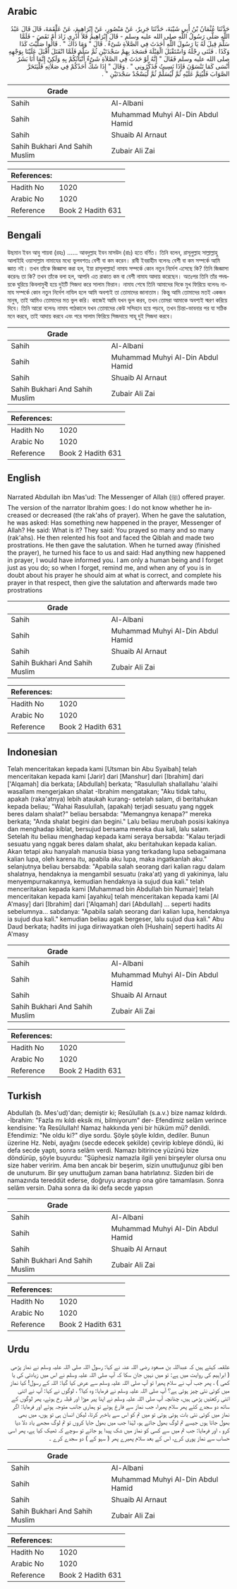 ## Arabic


<div dir="rtl" lang="ar" style={{fontSize:'larger',backgroundColor:'#f8f9fa',padding:20}}>
حَدَّثَنَا عُثْمَانُ بْنُ أَبِي شَيْبَةَ، حَدَّثَنَا جَرِيرٌ، عَنْ مَنْصُورٍ، عَنْ إِبْرَاهِيمَ، عَنْ عَلْقَمَةَ، قَالَ قَالَ عَبْدُ اللَّهِ صَلَّى رَسُولُ اللَّهِ صلى الله عليه وسلم - قَالَ إِبْرَاهِيمُ فَلاَ أَدْرِي زَادَ أَمْ نَقَصَ - فَلَمَّا سَلَّمَ قِيلَ لَهُ يَا رَسُولَ اللَّهِ أَحَدَثَ فِي الصَّلاَةِ شَىْءٌ ‏.‏ قَالَ ‏"‏ وَمَا ذَاكَ ‏"‏ ‏.‏ قَالُوا صَلَّيْتَ كَذَا وَكَذَا ‏.‏ فَثَنَى رِجْلَهُ وَاسْتَقْبَلَ الْقِبْلَةَ فَسَجَدَ بِهِمْ سَجْدَتَيْنِ ثُمَّ سَلَّمَ فَلَمَّا انْفَتَلَ أَقْبَلَ عَلَيْنَا بِوَجْهِهِ صلى الله عليه وسلم فَقَالَ ‏"‏ إِنَّهُ لَوْ حَدَثَ فِي الصَّلاَةِ شَىْءٌ أَنْبَأْتُكُمْ بِهِ وَلَكِنْ إِنَّمَا أَنَا بَشَرٌ أَنْسَى كَمَا تَنْسَوْنَ فَإِذَا نَسِيتُ فَذَكِّرُونِي ‏"‏ ‏.‏ وَقَالَ ‏"‏ إِذَا شَكَّ أَحَدُكُمْ فِي صَلاَتِهِ فَلْيَتَحَرَّ الصَّوَابَ فَلْيُتِمَّ عَلَيْهِ ثُمَّ لْيُسَلِّمْ ثُمَّ لْيَسْجُدْ سَجْدَتَيْنِ ‏"‏ ‏.‏
</div>
<div style={{backgroundColor:'#f8f9fa',padding:20, marginBottom: 10}}><table> <thead> <tr> <th>Grade</th> <th></th> </tr> </thead> <tbody> <tr><td>Sahih</td><td>Al-Albani</td></tr><tr><td>Sahih</td><td>Muhammad Muhyi Al-Din Abdul Hamid</td></tr><tr><td>Sahih</td><td>Shuaib Al Arnaut</td></tr><tr><td>Sahih Bukhari And Sahih Muslim</td><td>Zubair Ali Zai</td></tr></tbody></table><table> <thead> <tr> <th>References:</th> <th></th> </tr> </thead> <tbody><tr><td>Hadith No</td><td>1020</td></tr><tr><td>Arabic No</td><td>1020</td></tr><tr><td>Reference</td><td>Book 2 Hadith 631</td></tr></tbody></table></div>

## Bengali


<div dir="ltr" lang="bn" style={{fontSize:'larger',backgroundColor:'#f8f9fa',padding:20}}>
উছমান ইবন আবু শায়বা (রহঃ) ...... আবদুল্লাহ ইবন মাসউদ (রাঃ) হতে বর্ণিত। তিনি বলেন, রাসূলুল্লাহ সাল্লাল্লাহু আলাইহি ওয়াসাল্লাম নামাযের মধ্যে ভুলবশতঃ বেশী বা কম করেন। রাবী ইবরাহীম বলেনঃ বেশী বা কম সম্পর্কে আমি জ্ঞাত নই। তখন তাঁকে জিজ্ঞাসা করা হল, ইয়া রাসূলাল্লাহ! নামায সম্পর্কে কোন নতুন নির্দেশ এসেছে কি? তিনি জিজ্ঞাসা করেনঃ তা কি? তখন তাঁকে বলা হল, আপনি এত রাকাত কম বা বেশী নামায আদায় করেছেন। অতঃপর তিনি তাঁর পদদ্বয়কে ঘুরিয়ে কিবলামুখী হয়ে দুইটি সিজদা করে সালাম ফিরান। নামায শেষে তিনি আমাদের দিকে মুখ ফিরিয়ে বলেনঃ নামায সম্পর্কে কোন নতুন নির্দেশ নাযিল হলে আমি অবশ্যই তা তোমাদের জানাতাম। কিন্তু আমি তোমাদের মতই একজন মানুষ, তাই আমিও তোমাদের মত ভুল করি। কাজেই আমি যখন ভুল করব, তখন তোমরা আমাকে অবশ্যই স্মরণ করিয়ে দিবে। তিনি আরো বলেনঃ নামায পাঠকালে যখন তোমাদের কেউ সন্দিহান হয়ে পড়বে, তখন চিন্তা-ভাবনার পর যা সঠিক মনে করবে, তাই আদায় করবে এবং পরে সালাম ফিরিয়ে সিজদায়ে সাহূ দুই সিজদা করবে।
</div>
<div style={{backgroundColor:'#f8f9fa',padding:20, marginBottom: 10}}><table> <thead> <tr> <th>Grade</th> <th></th> </tr> </thead> <tbody> <tr><td>Sahih</td><td>Al-Albani</td></tr><tr><td>Sahih</td><td>Muhammad Muhyi Al-Din Abdul Hamid</td></tr><tr><td>Sahih</td><td>Shuaib Al Arnaut</td></tr><tr><td>Sahih Bukhari And Sahih Muslim</td><td>Zubair Ali Zai</td></tr></tbody></table><table> <thead> <tr> <th>References:</th> <th></th> </tr> </thead> <tbody><tr><td>Hadith No</td><td>1020</td></tr><tr><td>Arabic No</td><td>1020</td></tr><tr><td>Reference</td><td>Book 2 Hadith 631</td></tr></tbody></table></div>

## English


<div dir="ltr" lang="en" style={{fontSize:'larger',backgroundColor:'#f8f9fa',padding:20}}>
Narrated Abdullah ibn Mas'ud: The Messenger of Allah (ﷺ) offered prayer. The version of the narrator Ibrahim goes: I do not know whether he increased or decreased (the rak'ahs of prayer). When he gave the salutation, he was asked: Has something new happened in the prayer, Messenger of Allah? He said: What is it? They said: You prayed so many and so many (rak'ahs). He then relented his foot and faced the Qiblah and made two prostrations. He then gave the salutation. When he turned away (finished the prayer), he turned his face to us and said: Had anything new happened in prayer, I would have informed you. I am only a human being and I forget just as you do; so when I forget, remind me, and when any of you is in doubt about his prayer he should aim at what is correct, and complete his prayer in that respect, then give the salutation and afterwards made two prostrations
</div>
<div style={{backgroundColor:'#f8f9fa',padding:20, marginBottom: 10}}><table> <thead> <tr> <th>Grade</th> <th></th> </tr> </thead> <tbody> <tr><td>Sahih</td><td>Al-Albani</td></tr><tr><td>Sahih</td><td>Muhammad Muhyi Al-Din Abdul Hamid</td></tr><tr><td>Sahih</td><td>Shuaib Al Arnaut</td></tr><tr><td>Sahih Bukhari And Sahih Muslim</td><td>Zubair Ali Zai</td></tr></tbody></table><table> <thead> <tr> <th>References:</th> <th></th> </tr> </thead> <tbody><tr><td>Hadith No</td><td>1020</td></tr><tr><td>Arabic No</td><td>1020</td></tr><tr><td>Reference</td><td>Book 2 Hadith 631</td></tr></tbody></table></div>

## Indonesian


<div dir="ltr" lang="id" style={{fontSize:'larger',backgroundColor:'#f8f9fa',padding:20}}>
Telah menceritakan kepada kami [Utsman bin Abu Syaibah] telah menceritakan kepada kami [Jarir] dari [Manshur] dari [Ibrahim] dari ['Alqamah] dia berkata; [Abdullah] berkata; "Rasulullah shallallahu 'alaihi wasallam mengerjakan shalat -Ibrahim mengatakan; "Aku tidak tahu, apakah (raka'atnya) lebih ataukah kurang- setelah salam, di beritahukan kepada beliau; "Wahai Rasulullah, (apakah) terjadi sesuatu yang nggek beres dalam shalat?" beliau bersabda: "Memangnya kenapa?" mereka berkata; "Anda shalat begini dan begini." Lalu beliau merubah posisi kakinya dan menghadap kiblat, bersujud bersama mereka dua kali, lalu salam. Setelah itu beliau menghadap kepada kami seraya bersabda: "Kalau terjadi sesuatu yang nggak beres dalam shalat, aku beritahukan kepada kalian. Akan tetapi aku hanyalah manusia biasa yang terkadang lupa sebagaimana kalian lupa, oleh karena itu, apabila aku lupa, maka ingatkanlah aku." selanjutnya beliau bersabda: "Apabila salah seorang dari kalian ragu dalam shalatnya, hendaknya ia mengambil sesuatu (raka'at) yang di yakininya, lalu menyempurnakannya, kemudian hendaknya ia sujud dua kali." telah menceritakan kepada kami [Muhammad bin Abdullah bin Numair] telah menceritakan kepada kami [ayahku] telah menceritakan kepada kami [Al A'masy] dari [Ibrahim] dari ['Alqamah] dari [Abdullah] … seperti hadits sebelumnya… sabdanya: "Apabila salah seorang dari kalian lupa, hendaknya ia sujud dua kali." kemudian beliau agak bergeser, lalu sujud dua kali." Abu Daud berkata; hadits ini juga diriwayatkan oleh [Hushain] seperti hadits Al A'masy
</div>
<div style={{backgroundColor:'#f8f9fa',padding:20, marginBottom: 10}}><table> <thead> <tr> <th>Grade</th> <th></th> </tr> </thead> <tbody> <tr><td>Sahih</td><td>Al-Albani</td></tr><tr><td>Sahih</td><td>Muhammad Muhyi Al-Din Abdul Hamid</td></tr><tr><td>Sahih</td><td>Shuaib Al Arnaut</td></tr><tr><td>Sahih Bukhari And Sahih Muslim</td><td>Zubair Ali Zai</td></tr></tbody></table><table> <thead> <tr> <th>References:</th> <th></th> </tr> </thead> <tbody><tr><td>Hadith No</td><td>1020</td></tr><tr><td>Arabic No</td><td>1020</td></tr><tr><td>Reference</td><td>Book 2 Hadith 631</td></tr></tbody></table></div>

## Turkish


<div dir="ltr" lang="tr" style={{fontSize:'larger',backgroundColor:'#f8f9fa',padding:20}}>
Abdullah (b. Mes'ud)'dan; demiştir ki; Resûlullah (s.a.v.) bize namaz kıldırdı. -İbrahim: "Fazla mı kıldı eksik mi, bilmiyorum" der- Efendimiz selâm verince kendisine: Ya Resûlullah! Namaz hakkında yeni bir hüküm mü? denildi. Efendimiz: "Ne oldu ki?" diye sordu. Şöyle şöyle kıldın, dediler. Bunun üzerine Hz. Nebi, ayağını (secde edecek şekilde) çevirip kıbleye döndü, iki defa secde yaptı, sonra selâm verdi. Namazı bitirince yüzünü bize döndürüp, şöyle buyurdu: "Şüphesiz namazla ilgili yeni birşeyler olursa onu size haber veririm. Ama ben ancak bir beşerim, sizin unuttuğunuz gibi ben de unuturum. Bir şey unuttuğum zaman bana hatırlatınız. Sizden biri de namazında tereddüt ederse, doğruyu araştırıp ona göre tamamlasın. Sonra selâm versin. Daha sonra da iki defa secde yapsın
</div>
<div style={{backgroundColor:'#f8f9fa',padding:20, marginBottom: 10}}><table> <thead> <tr> <th>Grade</th> <th></th> </tr> </thead> <tbody> <tr><td>Sahih</td><td>Al-Albani</td></tr><tr><td>Sahih</td><td>Muhammad Muhyi Al-Din Abdul Hamid</td></tr><tr><td>Sahih</td><td>Shuaib Al Arnaut</td></tr><tr><td>Sahih Bukhari And Sahih Muslim</td><td>Zubair Ali Zai</td></tr></tbody></table><table> <thead> <tr> <th>References:</th> <th></th> </tr> </thead> <tbody><tr><td>Hadith No</td><td>1020</td></tr><tr><td>Arabic No</td><td>1020</td></tr><tr><td>Reference</td><td>Book 2 Hadith 631</td></tr></tbody></table></div>

## Urdu


<div dir="rtl" lang="ur" style={{fontSize:'larger',backgroundColor:'#f8f9fa',padding:20}}>
علقمہ کہتے ہیں کہ عبداللہ بن مسعود رضی اللہ عنہ نے کہا: رسول اللہ صلی اللہ علیہ وسلم نے نماز پڑھی ( ابراہیم کی روایت میں ہے: تو میں نہیں جان سکا کہ آپ صلی اللہ علیہ وسلم نے اس میں زیادتی کی یا کمی ) ، پھر جب آپ نے سلام پھیرا تو آپ صلی اللہ علیہ وسلم سے عرض کیا گیا: اللہ کے رسول! کیا نماز میں کوئی نئی چیز ہوئی ہے؟ آپ صلی اللہ علیہ وسلم نے فرمایا: وہ کیا؟ ، لوگوں نے کہا: آپ نے اتنی اتنی رکعتیں پڑھی ہیں، چنانچہ آپ صلی اللہ علیہ وسلم نے اپنا پیر موڑا اور قبلہ رخ ہوئے، پھر لوگوں کے ساتھ دو سجدے کئے پھر سلام پھیرا، جب نماز سے فارغ ہوئے تو ہماری جانب متوجہ ہوئے اور فرمایا: اگر نماز میں کوئی نئی بات ہوئی ہوتی تو میں تم کو اس سے باخبر کرتا، لیکن انسان ہی تو ہوں، میں بھی بھول جاتا ہوں جیسے تم لوگ بھول جاتے ہو، لہٰذا جب میں بھول جایا کروں تو تم لوگ مجھے یاد دلا دیا کرو ، اور فرمایا: جب تم میں سے کسی کو نماز میں شک پیدا ہو جائے تو سوچے کہ ٹھیک کیا ہے، پھر اسی حساب سے نماز پوری کرے، اس کے بعد سلام پھیرے پھر ( سہو کے ) دو سجدے کرے ۔
</div>
<div style={{backgroundColor:'#f8f9fa',padding:20, marginBottom: 10}}><table> <thead> <tr> <th>Grade</th> <th></th> </tr> </thead> <tbody> <tr><td>Sahih</td><td>Al-Albani</td></tr><tr><td>Sahih</td><td>Muhammad Muhyi Al-Din Abdul Hamid</td></tr><tr><td>Sahih</td><td>Shuaib Al Arnaut</td></tr><tr><td>Sahih Bukhari And Sahih Muslim</td><td>Zubair Ali Zai</td></tr></tbody></table><table> <thead> <tr> <th>References:</th> <th></th> </tr> </thead> <tbody><tr><td>Hadith No</td><td>1020</td></tr><tr><td>Arabic No</td><td>1020</td></tr><tr><td>Reference</td><td>Book 2 Hadith 631</td></tr></tbody></table></div>